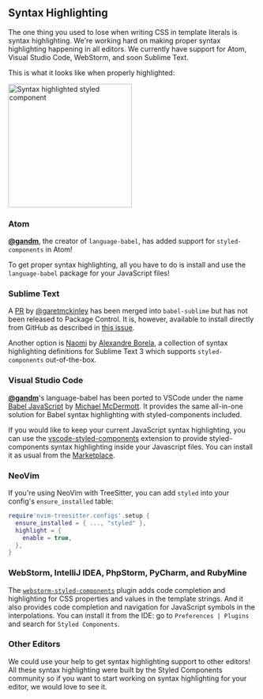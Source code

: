 ## Syntax Highlighting

The one thing you used to lose when writing CSS in template literals is syntax highlighting. We're working hard on making proper syntax highlighting happening in all editors. We currently have support for Atom, Visual Studio Code, WebStorm, and soon Sublime Text.

This is what it looks like when properly highlighted:

<img alt="Syntax highlighted styled component" src="/syntax-highlight-example.jpg" height="250px" />

### Atom

[**@gandm**](https://github.com/gandm), the creator of `language-babel`, has added support for `styled-components` in Atom!

To get proper syntax highlighting, all you have to do is install and use the `language-babel` package for your JavaScript files!

### Sublime Text

A [PR](https://github.com/babel/babel-sublime/pull/289) by [@garetmckinley](https://github.com/garetmckinley) has been merged into `babel-sublime` but has not been released to Package Control. It is, however, available to install directly from GitHub as described in [this issue](https://github.com/babel/babel-sublime/issues/333).

Another option is [Naomi](https://github.com/borela/naomi) by [Alexandre Borela](https://github.com/borela), a collection of syntax highlighting definitions for Sublime Text 3 which supports `styled-components` out-of-the-box.

### Visual Studio Code

[**@gandm**](https://github.com/gandm)'s language-babel has been ported to VSCode under the name [Babel JavaScript](https://marketplace.visualstudio.com/items?itemName=mgmcdermott.vscode-language-babel) by [Michael McDermott](https://twitter.com/michaelgmcd). It provides the same all-in-one solution for Babel syntax highlighting with styled-components included.

If you would like to keep your current JavaScript syntax highlighting, you can use the [vscode-styled-components](https://github.com/styled-components/vscode-styled-components) extension to provide styled-components syntax highlighting inside your Javascript files. You can install it as usual from the [Marketplace](https://marketplace.visualstudio.com/items?itemName=styled-components.vscode-styled-components).

### NeoVim
If you're using NeoVim with TreeSitter, you can add `styled` into your config's `ensure_installed` table:
```lua
require'nvim-treesitter.configs'.setup {
  ensure_installed = { ..., "styled" },
  highlight = {
    enable = true,
  },
}
```

### WebStorm, IntelliJ IDEA, PhpStorm, PyCharm, and RubyMine

The [`webstorm-styled-components`](https://github.com/styled-components/webstorm-styled-components) plugin adds code completion and highlighting for CSS properties and values in the template strings. And it also provides code completion and navigation for JavaScript symbols in the interpolations. You can install it from the IDE: go to `Preferences | Plugins` and search for `Styled Components`.

### Other Editors

We could use your help to get syntax highlighting support to other editors! All these syntax highlighting were built by the Styled Components community so if you want to start working on syntax highlighting for your editor, we would love to see it.
